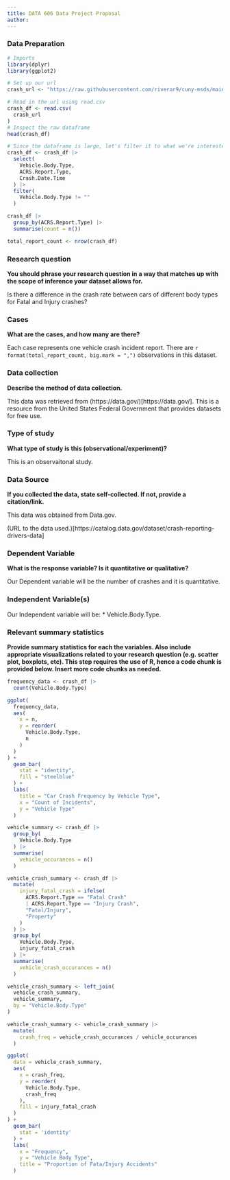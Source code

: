 ```yaml
---
title: DATA 606 Data Project Proposal
author: 
---
```


### Data Preparation

```r
# Imports
library(dplyr)
library(ggplot2)

# Set up our url
crash_url <- "https://raw.githubusercontent.com/riverar9/cuny-msds/main/data606/project/01_proposal/Crash%20Reporting.csv"

# Read in the url using read.csv
crash_df <- read.csv(
  crash_url
)
# Inspect the raw dataframe
head(crash_df)

# Since the dataframe is large, let's filter it to what we're interested in
crash_df <- crash_df |>
  select(
    Vehicle.Body.Type,
    ACRS.Report.Type,
    Crash.Date.Time
  ) |>
  filter(
    Vehicle.Body.Type != ""
  )

crash_df |>
  group_by(ACRS.Report.Type) |>
  summarise(count = n())

total_report_count <- nrow(crash_df)
```


### Research question 

**You should phrase your research question in a way that matches up with the scope of inference your dataset allows for.**

 Is there a difference in the crash rate between cars of different body types for Fatal and Injury crashes?

### Cases 

**What are the cases, and how many are there?**

Each case represents one vehicle crash incident report. There are `r format(total_report_count, big.mark = ",")` observations in this dataset.

### Data collection 

**Describe the method of data collection.**

This data was retrieved from (https://data.gov/)[https://data.gov/]. This is a resource from the United States Federal Government that provides datasets for free use.

### Type of study 

**What type of study is this (observational/experiment)?**

This is an observaitonal study.

### Data Source 

**If you collected the data, state self-collected. If not, provide a citation/link.**

This data was obtained from Data.gov.

(URL to the data used.)[https://catalog.data.gov/dataset/crash-reporting-drivers-data]

### Dependent Variable

**What is the response variable? Is it quantitative or qualitative?**

Our Dependent variable will be the number of crashes and it is quantitative.

### Independent Variable(s)

Our Independent variable will be: 
* Vehicle.Body.Type.


### Relevant summary statistics 

**Provide summary statistics for each the variables. Also include appropriate visualizations related to your research question (e.g. scatter plot, boxplots, etc). This step requires the use of R, hence a code chunk is provided below. Insert more code chunks as needed.**

```r
frequency_data <- crash_df |>
  count(Vehicle.Body.Type)

ggplot(
  frequency_data,
  aes(
    x = n,
    y = reorder(
      Vehicle.Body.Type,
      n
    )
  )
) +
  geom_bar(
    stat = "identity",
    fill = "steelblue"
  ) +
  labs(
    title = "Car Crash Frequency by Vehicle Type",
    x = "Count of Incidents",
    y = "Vehicle Type"
  )

vehicle_summary <- crash_df |>
  group_by(
    Vehicle.Body.Type
  ) |>
  summarise(
    vehicle_occurances = n()
  )

vehicle_crash_summary <- crash_df |>
  mutate(
    injury_fatal_crash = ifelse(
      ACRS.Report.Type == "Fatal Crash"
      | ACRS.Report.Type == "Injury Crash",
      "Fatal/Injury",
      "Property"
    )
  ) |>
  group_by(
    Vehicle.Body.Type,
    injury_fatal_crash
  ) |>
  summarise(
    vehicle_crash_occurances = n()
  )

vehicle_crash_summary <- left_join(
  vehicle_crash_summary,
  vehicle_summary,
  by = "Vehicle.Body.Type"
)

vehicle_crash_summary <- vehicle_crash_summary |>
  mutate(
    crash_freq = vehicle_crash_occurances / vehicle_occurances
  )

ggplot(
  data = vehicle_crash_summary,
  aes(
    x = crash_freq,
    y = reorder(
      Vehicle.Body.Type,
      crash_freq
    ),
    fill = injury_fatal_crash
  )
) +
  geom_bar(
    stat = 'identity'
  ) +
  labs(
    x = "Frequency",
    y = "Vehicle Body Type",
    title = "Proportion of Fata/Injury Accidents"
  )
```
